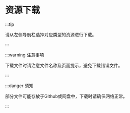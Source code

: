 # 资源下载

:::tip

请从左侧导航栏选择对应类型的资源进行下载。

:::

:::warning 注意事项

下载文件时请注意文件名称及页面提示，避免下载错误文件。

:::

:::danger 须知

部分文件可能存放于Github或网盘中，下载时请确保网络正常。

:::